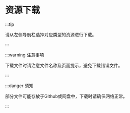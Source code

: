 # 资源下载

:::tip

请从左侧导航栏选择对应类型的资源进行下载。

:::

:::warning 注意事项

下载文件时请注意文件名称及页面提示，避免下载错误文件。

:::

:::danger 须知

部分文件可能存放于Github或网盘中，下载时请确保网络正常。

:::